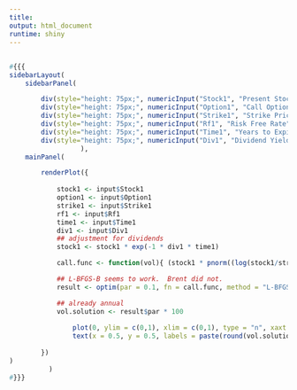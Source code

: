 ```yaml
---
title:
output: html_document
runtime: shiny
---
```



##

```r
#{{{
sidebarLayout(
    sidebarPanel(

        div(style="height: 75px;", numericInput("Stock1", "Present Stock Price", min = .01, max = 2000, value = 50, step = .05)),
        div(style="height: 75px;", numericInput("Option1", "Call Option Premium", min = .01, max = 20, value = 2, step = .01)),
        div(style="height: 75px;", numericInput("Strike1", "Strike Price", min = .01, max = 1, value = 52, step = .05)),
        div(style="height: 75px;", numericInput("Rf1", "Risk Free Rate", min = 0.001, max = 0.5, value = 0.01, step = .001)),
        div(style="height: 75px;", numericInput("Time1", "Years to Expiration", min = 0.01, max = 50, value = 1, step = .01)),
        div(style="height: 75px;", numericInput("Div1", "Dividend Yield", min = 0, max = 1, value = 0, step = .01))
                  ),
    mainPanel(

        renderPlot({
            
            stock1 <- input$Stock1
            option1 <- input$Option1
            strike1 <- input$Strike1
            rf1 <- input$Rf1
            time1 <- input$Time1
            div1 <- input$Div1
            ## adjustment for dividends
            stock1 <- stock1 * exp(-1 * div1 * time1)

            call.func <- function(vol){ (stock1 * pnorm((log(stock1/strike1) + (rf1 + (vol * vol) / 2) * time1) / (vol * sqrt(time1))) - strike1 * exp(-rf1 * time1) * pnorm((log(stock1/strike1) + (rf1 + (vol * vol) / 2) * time1) / (vol * sqrt(time1)) - vol * sqrt(time1)) - option1)^2 }

            ## L-BFGS-B seems to work.  Brent did not.  
            result <- optim(par = 0.1, fn = call.func, method = "L-BFGS-B", lower = 0, upper = 1000)

            ## already annual 
            vol.solution <- result$par * 100
            
                plot(0, ylim = c(0,1), xlim = c(0,1), type = "n", xaxt = "n", yaxt = "n", ylab = "", xlab = "", main = "Annualized Implied Volatility")
                text(x = 0.5, y = 0.5, labels = paste(round(vol.solution, 2), "%", sep = ""), cex = 5)
            
        })
)
	      )
#}}}
```
